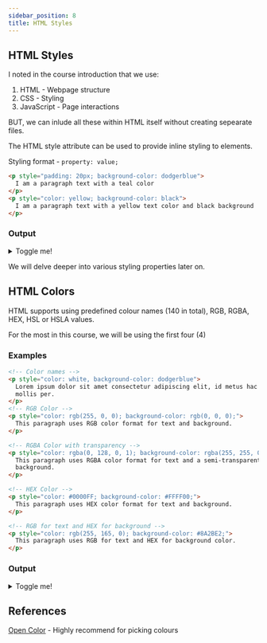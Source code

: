 ```yaml
---
sidebar_position: 8
title: HTML Styles
---
```



## HTML Styles

I noted in the course introduction that we use:

1. HTML - Webpage structure
2. CSS - Styling
3. JavaScript - Page interactions

BUT, we can inlude all these within HTML itself without creating sepearate files.

The HTML style attribute can be used to provide inline styling to elements.

Styling format - `property: value;`

```html
<p style="padding: 20px; background-color: dodgerblue">
  I am a paragraph text with a teal color
</p>
<p style="color: yellow; background-color: black">
  I am a paragraph text with a yellow text color and black background
</p>
```

### Output

<details>
  <summary>Toggle me!</summary>
  <HtmlOutput>
    <p
      style={{
        backgroundColor: "dodgerblue",
        padding: "20px",
      }}
    >
      I am a paragraph text with a teal color
    </p>
    <p style={{ color: "yellow", backgroundColor: "black" }}>
      I am a paragraph text with a yellow text color and black background
    </p>
  </HtmlOutput>
</details>

We will delve deeper into various styling properties later on.

## HTML Colors

HTML supports using predefined colour names (140 in total), RGB, RGBA, HEX, HSL or HSLA values.

For the most in this course, we will be using the first four (4)

### Examples

```html showLineNumbers
<!-- Color names -->
<p style="color: white, background-color: dodgerblue">
  Lorem ipsum dolor sit amet consectetur adipiscing elit, id metus hac fringilla
  mollis per.
</p>
<!-- RGB Color -->
<p style="color: rgb(255, 0, 0); background-color: rgb(0, 0, 0);">
  This paragraph uses RGB color format for text and background.
</p>

<!-- RGBA Color with transparency -->
<p style="color: rgba(0, 128, 0, 1); background-color: rgba(255, 255, 0, 0.5);">
  This paragraph uses RGBA color format for text and a semi-transparent
  background.
</p>

<!-- HEX Color -->
<p style="color: #0000FF; background-color: #FFFF00;">
  This paragraph uses HEX color format for text and background.
</p>

<!-- RGB for text and HEX for background -->
<p style="color: rgb(255, 165, 0); background-color: #8A2BE2;">
  This paragraph uses RGB for text and HEX for background color.
</p>
```

### Output

<details>
    <summary>Toggle me!</summary>
    <HtmlOutput>
    {/* <!-- Color names --> */}
<p style={{color: "white", backgroundColor: "dodgerblue"}}>
    Lorem ipsum dolor sit amet consectetur adipiscing elit, id metus hac
    fringilla mollis per.
</p>
  {/* RGB Color */}
<p style={{ color: 'rgb(255, 0, 0)', backgroundColor: 'rgb(0, 0, 0)' }}>
  This paragraph uses RGB color format for text and background.
</p>

{/* RGBA Color with transparency */}

<p
  style={{
    color: "rgba(0, 128, 0, 1)",
    backgroundColor: "rgba(255, 255, 0, 0.5)",
  }}
>
  This paragraph uses RGBA color format for text and a semi-transparent
  background.
</p>

{/* HEX Color */}

<p style={{ color: "#0000FF", backgroundColor: "#FFFF00" }}>
  This paragraph uses HEX color format for text and background.
</p>

{/* RGB for text and HEX for background */}

<p style={{ color: "rgb(255, 165, 0)", backgroundColor: "#8A2BE2" }}>
  This paragraph uses RGB for text and HEX for background color.
</p>

    </HtmlOutput>

</details>

## References

[Open Color](https://yeun.github.io/open-color/) - Highly recommend for picking colours
